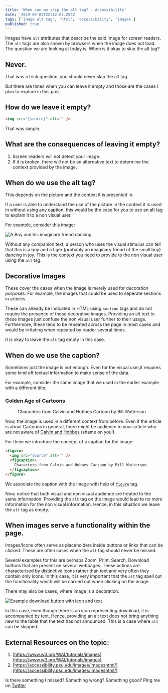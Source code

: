 ```yaml
---
title: 'When can we skip the alt tag? - Accessibility'
date: '2019-05-05T22:12:03.284Z'
tags: ['image alt tag', 'html', 'accessibility', 'images']
published: true
---
```



Images have `alt` attributes that describe the said image for screen readers. The `alt` tags are also shown by browsers when the image does not load. The question we are looking at today is, When is it okay to skip the alt tag?

## Never.

That was a trick question, you should never skip the alt tag.

But there are times when you can leave it empty and those are the cases I plan to explore in this post.

## How do we leave it empty?

```html
<img src="{source}" alt="" />
```

That was simple.

## What are the consequences of leaving it empty?

1. Screen readers will not detect your image.
2. If it is broken, there will not be an alternative text to determine the context provided by the image.

## When do we use the alt tag?

This depends on the picture and the context it is presented in.

If a user is able to understand the use of the picture in the context it is used in without using any caption, this would be the case for you to use an alt tag to explain it to a non visual user.

For example, consider this image:

![A Boy and his imaginary friend dancing](./when-to-skip-alt/calvin-and-hobbes.gif)

Without any companion text, a person who uses the visual stimulus can tell that this is a boy and a tiger (probably an imaginary friend of the small boy) dancing in joy. This is the context you need to provide to the non visual user using the `alt` tag.

## Decorative Images

These cover the cases when the image is merely used for decoration purposes. For example, the images that could be used to seperate sections in articles.

These can already be indicated in HTML using `section` tags and do not require the presence of these decorative images. Providing an alt text to these images just confuse the non visual user further to their usage. Furthermore, these tend to be repeated across the page in most cases and would be irritating when repeated by reader several times.

It is okay to leave the `alt` tag empty in this case.

## When do we use the caption?

Sometimes just the image is not enough. Even for the visual user,it requires some kind off textual information to make sense of the data.

For example, consider the same image that we used in the earlier example with a different title:

<div style={{ backgroundColor: '#fcfbeb', padding: '1.2rem 1rem' }}>
  <h3 style={{ margin: 0 }}>Golden Age of Cartoons</h3>
  <figure>
    <img src={diagram} alt="" />
    <figcaption>
      Characters from Calvin and Hobbes Cartoon by Bill Watterson
    </figcaption>
  </figure>
</div>

Now, the image is used in a different context from before. Even if the article is about Cartoons in general, there might be audience to your article who are not aware of [Calvin and Hobbes](https://en.wikipedia.org/wiki/Calvin_and_Hobbes) (shame on you!).

For them we introduce the concept of a caption for the image:

```html
<figure>
  <img src="source" alt="" />
  <figcaption>
    Characters from Calvin and Hobbes Cartoon by Bill Watterson
  </figcaption>
</figure>
```

We associate the caption with the image with help of [`figure`](https://developer.mozilla.org/en-US/docs/Web/HTML/Element/figure) tag.

Now, notice that both visual and non visual audience are treated to the same information. Providing the `alt` tag on the image would lead to no more information for the non visual information. Hence, in this situation we leave the `alt` tag as empty.

## When images serve a functionality within the page.

Images/Icons often serve as placeholders inside buttons or links that can be clicked. These are often cases when the `alt` tag should never be missed.

Several examples for this are perhaps Zoom, Print, Search, Download buttons that are present on several webpages. These actions are characterised by distinctive icons rather than text and very often they contain only icons. In this case, it is very important that the `alt` tag spell out the functionality which will be carried out when clicking on the image.

There may also be cases, where image is a decoration.

![Example download button with icon and text](https://encrypted-tbn0.gstatic.com/images?q=tbn:ANd9GcSPvRbTTNPUnqQsWvtYHySO7iYRymAgGz_G8dbInXwzhmh_p6pN)

In this case, even though there is an icon representing download, it is accompanied by text. Hence, providing an alt text does not bring anything new to the table that the text has not announced. This is a case where `alt` can be skipped.

## External Resources on the topic:

1. [https://www.w3.org/WAI/tutorials/images](https://www.w3.org/WAI/tutorials/images)
2. [https://accessibility.psu.edu/images/imageshtml/](https://accessibility.psu.edu/images/imageshtml/)

Is there something I missed? Something wrong? Something good? Ping me on [Twitter](https://twitter.com/agneymenon)
